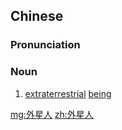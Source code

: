 ==Chinese==
{{zh-forms|type=21}}

===Pronunciation===
{{zh-pron
|m=wàixīngrén
|c=ngoi6 sing1 jan4
|cat=n
}}

===Noun===
{{zh-noun}}

# [[extraterrestrial]] [[being]]

[[mg:外星人]]
[[zh:外星人]]